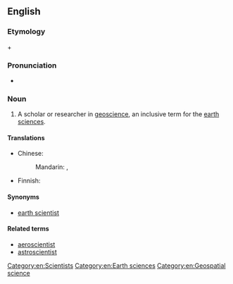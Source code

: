 ==English==

===Etymology===

{{term|geo-|lang=en}} + {{term|scientist|lang=en}}

===Pronunciation===
* {{a|US}} {{IPA|ˌdʒioʊˈsaɪəntɪst}}

===Noun===
{{en-noun}}

# A scholar or researcher in [[geoscience]], an inclusive term for the [[earth sciences]].

====Translations====
{{trans-top|scholar in geoscience}}
* Chinese:
*: Mandarin: {{t-|cmn|地球科學家|sc=Hani}}, {{t-|cmn|地球科学家|tr=dìqiú kēxuéjiā|sc=Hani}}
{{trans-mid}}
* Finnish: {{t-|fi|geotieteilijä}}
{{trans-bottom}}

====Synonyms====
* [[earth scientist]]

====Related terms====
* [[aeroscientist]]
* [[astroscientist]]

[[Category:en:Scientists]]
[[Category:en:Earth sciences]]
[[Category:en:Geospatial science]]